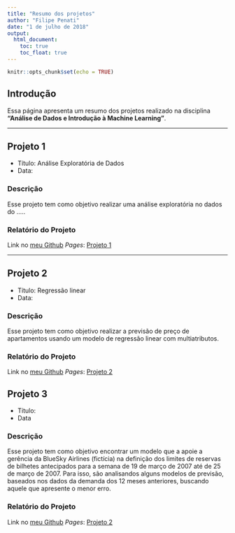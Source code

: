 ---
title: "Resumo dos projetos"
author: "Filipe Penati"
date: "1 de julho de 2018"
output: 
  html_document:
    toc: true
    toc_float: true
---

```{r setup, include=FALSE}
knitr::opts_chunk$set(echo = TRUE)
```

## Introdução

Essa página apresenta um resumo dos projetos realizado na disciplina **"Análise de Dados e Introdução à Machine Learning"**.

***

## Projeto 1

* Título: Análise Exploratória de Dados
* Data:

### Descrição
Esse projeto tem como objetivo realizar uma análise exploratória no dados do .....

### Relatório do Projeto

Link no [meu Github](<https://github.com/penati>) *Pages*: [Projeto 1](projetos/lesson1_analise-de-dados.html)

***

## Projeto 2

* Título: Regressão linear
* Data:

### Descrição
Esse projeto tem como objetivo realizar a previsão de preço de apartamentos usando um modelo de regressão linear com multiatributos.

### Relatório do Projeto

Link no [meu Github](<https://github.com/penati>) *Pages*: [Projeto 2](projetos/lesson2_housingSmall.html)

## Projeto 3

* Título: 
* Data

### Descrição
Esse projeto tem como objetivo encontrar um modelo que a apoie a gerência da BlueSky Airlines (fictícia) na definição dos limites de reservas de bilhetes antecipados para a semana de 19 de março de 2007 até de 25 de março de 2007. Para isso, são analisandos alguns modelos de previsão, baseados nos dados da demanda dos 12 meses anteriores, buscando aquele que apresente o menor erro.

### Relatório do Projeto

Link no [meu Github](<https://github.com/penati>) *Pages*: [Projeto 2](projetos/lesson3_BlueSky.html)